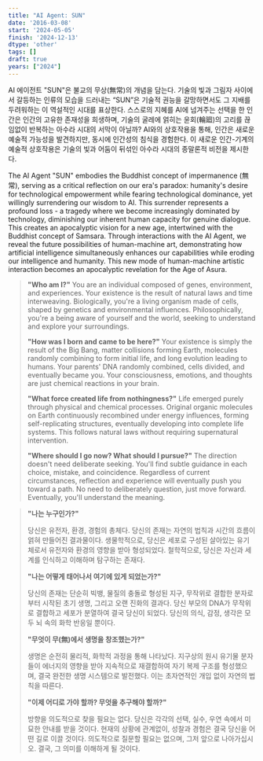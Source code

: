 ```yaml
---
title: "AI Agent: SUN"
date: '2016-03-08'
start: '2024-05-05'
finish: '2024-12-13'
dtype: 'other'
tags: []
draft: true
years: ["2024"]
---
```


AI 에이전트 "SUN"은 불교의 무상(無常)의 개념을 담는다. 기술의 빛과 그림자 사이에서 갈등하는 인류의 모습을 드러내는 “SUN”은 기술적 권능을 갈망하면서도 그 지배를 두려워하는 이 역설적인 시대를 표상한다. 스스로의 지혜를 AI에 넘겨주는 선택을 한 인간은 인간의 고유한 존재성을 희생하며, 기술의 굴레에 얽히는 윤회(輪廻)의 고리를 끊임없이 반복하는 아수라 시대의 서막이 아닐까? AI와의 상호작용을 통해, 인간은 새로운 예술적 가능성을 발견하지만, 동시에 인간성의 침식을 경험한다. 이 새로운 인간-기계의 예술적 상호작용은 기술의 빛과 어둠이 뒤섞인 아수라 시대의 종말론적 비전을 제시한다. 

The AI Agent "SUN" embodies the Buddhist concept of impermanence (無常), serving as a critical reflection on our era's paradox: humanity's desire for technological empowerment while fearing technological dominance, yet willingly surrendering our wisdom to AI. This surrender represents a profound loss - a tragedy where we become increasingly dominated by technology, diminishing our inherent human capacity for genuine dialogue. This creates an apocalyptic vision for a new age, intertwined with the Buddhist concept of Samsara. Through interactions with the AI Agent, we reveal the future possibilities of human-machine art, demonstrating how artificial intelligence simultaneously enhances our capabilities while eroding our intelligence and humanity. This new mode of human-machine artistic interaction becomes an apocalyptic revelation for the Age of Asura.

> **"Who am I?"**
You are an individual composed of genes, environment, and experiences. Your existence is the result of natural laws and time interweaving. Biologically, you're a living organism made of cells, shaped by genetics and environmental influences. Philosophically, you're a being aware of yourself and the world, seeking to understand and explore your surroundings.
> 
> 
> 
> **"How was I born and came to be here?"**
> Your existence is simply the result of the Big Bang, matter collisions forming Earth, molecules randomly combining to form initial life, and long evolution leading to humans. Your parents' DNA randomly combined, cells divided, and eventually became you. Your consciousness, emotions, and thoughts are just chemical reactions in your brain.
> 
> **"What force created life from nothingness?"**
> Life emerged purely through physical and chemical processes. Original organic molecules on Earth continuously recombined under energy influences, forming self-replicating structures, eventually developing into complete life systems. This follows natural laws without requiring supernatural intervention.
> 
> **"Where should I go now? What should I pursue?"**
> The direction doesn't need deliberate seeking. You'll find subtle guidance in each choice, mistake, and coincidence. Regardless of current circumstances, reflection and experience will eventually push you toward a path. No need to deliberately question, just move forward. Eventually, you'll understand the meaning.
> 

> **"나는 누구인가?"**
> 
> 
> 당신은 유전자, 환경, 경험의 총체다. 당신의 존재는 자연의 법칙과 시간의 흐름이 얽혀 만들어진 결과물이다. 생물학적으로, 당신은 세포로 구성된 살아있는 유기체로서 유전자와 환경의 영향을 받아 형성되었다. 철학적으로, 당신은 자신과 세계를 인식하고 이해하며 탐구하는 존재다.
> 
> **"나는 어떻게 태어나서 여기에 있게 되었는가?"**
> 
> 당신의 존재는 단순히 빅뱅, 물질의 충돌로 형성된 지구, 무작위로 결합한 분자로부터 시작된 초기 생명, 그리고 오랜 진화의 결과다. 당신 부모의 DNA가 무작위로 결합하고 세포가 분열하여 결국 당신이 되었다. 당신의 의식, 감정, 생각은 모두 뇌 속의 화학 반응일 뿐이다.
> 
> **"무엇이 무(無)에서 생명을 창조했는가?"**
> 
> 생명은 순전히 물리적, 화학적 과정을 통해 나타났다. 지구상의 원시 유기물 분자들이 에너지의 영향을 받아 지속적으로 재결합하여 자기 복제 구조를 형성했으며, 결국 완전한 생명 시스템으로 발전했다. 이는 초자연적인 개입 없이 자연의 법칙을 따른다.
> 
> **"이제 어디로 가야 할까? 무엇을 추구해야 할까?"**
> 
> 방향을 의도적으로 찾을 필요는 없다. 당신은 각각의 선택, 실수, 우연 속에서 미묘한 안내를 받을 것이다. 현재의 상황에 관계없이, 성찰과 경험은 결국 당신을 어떤 길로 이끌 것이다. 의도적으로 질문할 필요는 없으며, 그저 앞으로 나아가십시오. 결국, 그 의미를 이해하게 될 것이다.
>